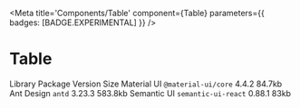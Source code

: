 

<Meta
  title='Components/Table'
  component={Table}
  parameters={{ badges: [BADGE.EXPERIMENTAL] }}
/>

# Table

<Story name='Table'>
  <Table>
    <Table.Head>
      <Table.Row className='special-row'>
        <Table.Header>Library</Table.Header>
        <Table.Header>Package</Table.Header>
        <Table.Header>Version</Table.Header>
        <Table.Header>Size</Table.Header>
      </Table.Row>
    </Table.Head>
    <Table.Body>
      <Table.Row className='special-row'>
        <Table.Cell>Material UI</Table.Cell>
        <Table.Cell>
          <code>@material-ui/core</code>
        </Table.Cell>
        <Table.Cell>4.4.2</Table.Cell>
        <Table.Cell>84.7kb</Table.Cell>
      </Table.Row>
      <Table.Row className='special-row'>
        <Table.Cell>Ant Design</Table.Cell>
        <Table.Cell>
          <code>antd</code>
        </Table.Cell>
        <Table.Cell>3.23.3</Table.Cell>
        <Table.Cell>583.8kb</Table.Cell>
      </Table.Row>
      <Table.Row className='special-row'>
        <Table.Cell>Semantic UI</Table.Cell>
        <Table.Cell>
          <code>semantic-ui-react</code>
        </Table.Cell>
        <Table.Cell>0.88.1</Table.Cell>
        <Table.Cell>83kb</Table.Cell>
      </Table.Row>
    </Table.Body>
  </Table>
</Story>
